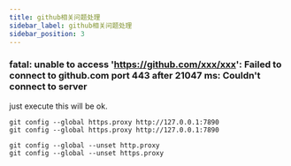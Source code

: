 ```yaml
---
title: github相关问题处理
sidebar_label: github相关问题处理
sidebar_position: 3
---
```


### fatal: unable to access 'https://github.com/xxx/xxx': Failed to connect to github.com port 443 after 21047 ms: Couldn't connect to server

just execute this will be ok.

```shell
git config --global https.proxy http://127.0.0.1:7890
git config --global https.proxy http://127.0.0.1:7890

git config --global --unset http.proxy
git config --global --unset https.proxy

```